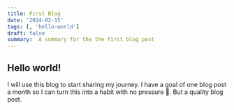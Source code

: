 ```yaml
---
title: First Blog
date: '2024-02-15'
tags: [, 'hello-world']
draft: false
summary:  A summary for the the first blog post
---
```


## Hello world!
I will use this blog to start sharing my journey. I have a goal of one blog post a month so I can turn this into a habit with no pressure ॑. 
But a quality blog post.